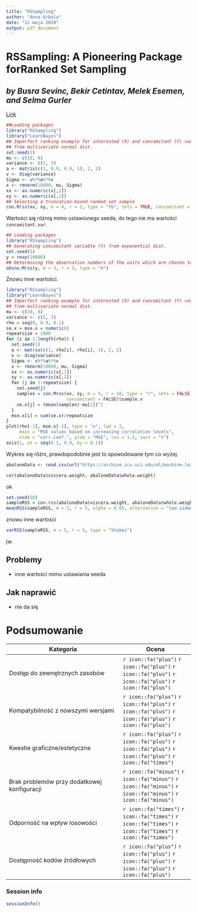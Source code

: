 ```yaml
---
title: "RSSampling"
author: "Anna Urbala"
date: "11 maja 2020"
output: pdf_document
---
```


# RSSampling: A Pioneering Package forRanked Set Sampling
## *by Busra Sevinc, Bekir Cetintav, Melek Esemen, and Selma Gurler*
[Link](https://journal.r-project.org/archive/2019/RJ-2019-039/RJ-2019-039.pdf)

```r
##Loading packages
library("RSSampling")
library("LearnBayes")
## Imperfect ranking example for interested (X) and concomitant (Y) variables
## from multivariate normal dist.
set.seed(1)
mu <- c(10, 8)
variance <- c(5, 3)
a <- matrix(c(1, 0.9, 0.9, 1), 2, 2)
v <- diag(variance)
Sigma <- v%*%a%*%v
x <- rmnorm(10000, mu, Sigma)
xx <- as.numeric(x[,1])
xy <- as.numeric(x[,2])
## Selecting a truncation-based ranked set sample
con.Rrss(xx, xy, m = 4, r = 2, type = "tb", sets = TRUE, concomitant = FALSE,alpha = 0.25)
```
Wartości się różnią mimo ustawionego seeda, do tego nie ma wartości `concomitant.var`.

```r
## Loading packages
library("RSSampling")
## Generating concomitant variable (Y) from exponential dist.
set.seed(5)
y = rexp(10000)
## Determining the observation numbers of the units which are chosen to sample
obsno.Mrss(y, m = 3, r = 5, type = "m")
```

Znowu inne wartości.

```r

library("RSSampling")
library("LearnBayes")
## Imperfect ranking example for interested (X) and concomitant (Y) variables
## from multivariate normal dist.
mu <- c(10, 8)
variance <- c(5, 3)
rho = seq(0, 0.9, 0.1)
se.x = mse.x = numeric()
repeatsize = 1000
for (i in 1:length(rho)) {
  set.seed(1)
  a <- matrix(c(1, rho[i], rho[i], 1), 2, 2)
  v <- diag(variance)
  Sigma <- v%*%a%*%v
  x <- rmnorm(10000, mu, Sigma)
  xx <- as.numeric(x[,1])
  xy <- as.numeric(x[,2])
  for (j in 1:repeatsize) {
    set.seed(j)
    samplex = con.Mrss(xx, xy, m = 5, r = 10, type = "r", sets = FALSE,
                       concomitant = FALSE)$sample.x
    se.x[j] = (mean(samplex)-mu[1])^2
  }
  mse.x[i] = sum(se.x)/repeatsize
}
plot(rho[-1], mse.x[-1], type = "o", lwd = 2,
     main = "MSE values based on increasing correlation levels",
     xlab = "corr.coef.", ylab = "MSE", cex = 1.5, xaxt = "n")
axis(1, at = seq(0.1, 0.9, by = 0.1))
```

Wykres się różni, prawdopodobnie jest to spowodowane tym co wyżej.

```r
abaloneData <- read.csv(url("https://archive.ics.uci.edu/ml/machine-learning-databases/abalone/abalone.data"), header = FALSE, col.names = c("sex", "length","diameter", "height", "whole.weight", "shucked.weight", "viscera.weight","shell.weight", "rings"))

cor(abaloneData$viscera.weight, abaloneData$whole.weight)
```

ok

```r
set.seed(50)
sampleRSS = con.rss(abaloneData$viscera.weight, abaloneData$whole.weight, m = 5, r = 5,sets = TRUE, concomitant = FALSE)$sample.x
meanRSS(sampleRSS, m = 5, r = 5, alpha = 0.05, alternative = "two.sided", mu_0 = 0.18)
```

znowu inne wartości

```r
varRSS(sampleRSS, m = 5, r = 5, type = "Stokes")
```

jw.

## Problemy 
- inne wartości mimo ustawiania seeda

## Jak naprawić
- nie da się

# Podsumowanie
| Kategoria | Ocena |
|-----------|-------|
| Dostęp do zewnętrznych zasobów |`r icon::fa("plus")` `r icon::fa("plus")` `r icon::fa("plus")` `r icon::fa("plus")` `r icon::fa("plus")`|
| Kompatybilność z nowszymi wersjami |`r icon::fa("plus")` `r icon::fa("plus")` `r icon::fa("plus")` `r icon::fa("plus")` `r icon::fa("plus")`|
| Kwestie graficzne/estetyczne | `r icon::fa("plus")` `r icon::fa("plus")` `r icon::fa("plus")` `r icon::fa("plus")` `r icon::fa("times")`|
| Brak problemów przy dodatkowej konfiguracji |`r icon::fa("minus")` `r icon::fa("minus")` `r icon::fa("minus")` `r icon::fa("minus")` `r icon::fa("minus")`|
| Odporność na wpływ losowości |`r icon::fa("times")` `r icon::fa("times")` `r icon::fa("times")` `r icon::fa("times")` `r icon::fa("times")`|
| Dostępność kodów źródłowych |`r icon::fa("plus")` `r icon::fa("plus")` `r icon::fa("plus")` `r icon::fa("plus")` `r icon::fa("plus")`|


### Session info
```r
sessionInfo()
```